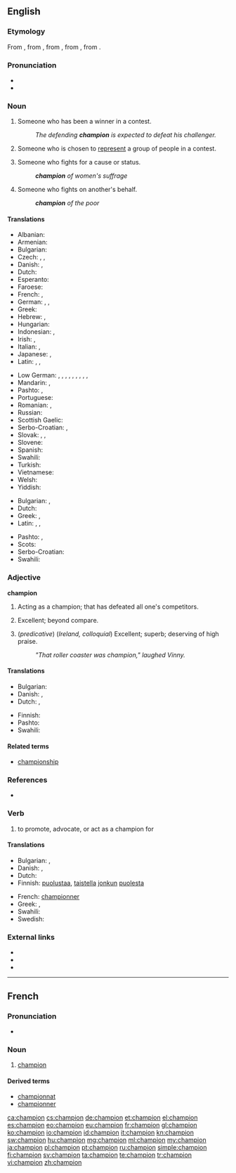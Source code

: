 {{also|Champion}}
==English==

{{wikipedia}}

===Etymology===
From {{etyl|enm|en}}, from {{etyl|fro|en}}, from {{etyl|ML.|en}} {{term|lang=la|campio||a champion, combatant in a duel}}, from {{term|lang=la|campus||a battle, duel}}, from {{etyl|la|en}} {{term|lang=la|campus||a field, a plain, a place of action}}.

===Pronunciation===
* {{audio|en-us-champion.ogg|Audio (US)}}
* {{audio|En-uk-champion.ogg|Audio (UK)}}

===Noun===
{{en-noun}}

# Someone who has been a winner in a contest.
#: ''The defending '''champion''' is expected to defeat his challenger.''
# {{rfex-sense}} Someone who is chosen to [[represent]] a group of people in a contest.
# Someone who fights for a cause or status.
#: '''''champion''' of women's suffrage''
# Someone who fights on another's behalf.
#: '''''champion''' of the poor''
{{attention|en|edited from mobile, please check for errors introduced inadvertently}}
====Translations====
{{trans-top|someone who has been winner in a contest}}
* Albanian: {{t|sq|kampion|m}}
* Armenian: {{t|hy|չեմպիոն|tr=čempion}}
* Bulgarian: {{t|bg|шампион|m}}
* Czech: {{t+|cs|mistr|m}}, {{t|cs|přeborník|m}}, {{t|cs|šampión|m}}
* Danish: {{t|da|mester}}, {{t|da|champion}}
* Dutch: {{t+|nl|kampioen|m}}
* Esperanto: {{t|eo|ĉampiono}}
* Faroese: {{t|fo|meistari|m}}
* French: {{t+|fr|champion|m}}, {{t+|fr|championne|f}}
* German: {{t+|de|Sieger|m}},  {{t+|de|Gewinner|m}},  {{t+|de|Meister|m}}
* Greek: {{t+|el|πρωταθλητής|m|tr=protathlitís|sc=Grek}}
* Hebrew: {{t+|he|אלוף|m|tr=aluf}}, {{t|he|אלופה|f|tr=alufa}}
* Hungarian: {{t+|hu|bajnok}}
* Indonesian: {{t+|id|pemenang}},  {{t+|id|juara}}
* Irish: {{t|ga|curadh}}, {{t|ga|seaimpín|m}}
* Italian: {{t+|it|campione|m}}, {{t+|it|campionessa|f}}
* Japanese: {{t|ja|チャンピオン|tr=chanpion}}, {{t+|ja|優勝者|tr=yūshōsha}}
* Latin: {{t|la|adversarius}}, {{t|la|adversarius|m}}, {{t|la|adversaria|f}}
{{trans-mid}}
* Low German: {{t|nds|Meester|m}}, {{t|nds|Mester|m}}, {{t|nds|Meister|m}}, {{t|nds|Meesterin|f}}, {{t|nds|Meestersch|f}}, {{t|nds|Meestersche|f}}, {{t|nds|Winner|m}}, {{t|nds|Winnerin|f}}, {{t|nds|Winnersch|f}}, {{t|nds|Winnersche|f}}
* Mandarin: {{t+|cmn|冠军|tr=guànjūn|sc=Hani}},  {{t+|cmn|拥护者|tr=yōnghùzhě|sc=Hani}}
* Pashto: {{t+|ps|اتل|m|tr=atël}}, {{t|ps|اتله|f|tr=atëla}}
* Portuguese: {{t+|pt|campeão|m}}
* Romanian: {{t+|ro|campion|m}}, {{t|ro|campioană|f}}
* Russian: {{t+|ru|чемпион|m|tr=čempión}}
* Scottish Gaelic: {{t|gd|gaisgeach|m}}
* Serbo-Croatian: {{t|sh|prvak|m}}, {{t|sh|pobednik|m}}
* Slovak: {{t|sk|šampión|m}}, {{t|sk|majster|m}}, {{t|sk|preborník|m}}
* Slovene: {{t+|sl|prvak|m}}
* Spanish: {{t+|es|campeón|m}}
* Swahili: {{t+|sw|bingwa}}
* Turkish: {{t+|tr|şampiyon}}
* Vietnamese: {{t+|vi|quán quân}}
* Welsh: {{t|cy|hyrwyddwr}}
* Yiddish: {{t|yi|מײַסטער|m|tr=mayster |sc=Hebr}}
{{trans-bottom}}

{{trans-top|defender of a cause}}
* Bulgarian: {{t+|bg|защитник|m}},  {{t+|bg|поборник|m}}
* Dutch: {{t|nl|voorvechter|m}}
* Greek: {{t+|el|υπέρμαχος|m|tr=ypérmachos|sc=Grek}}, {{t+|el|υπερασπιστής|m|tr=yperaspistís|sc=Grek}}
* Latin: {{t|la|propugnator|m}}, {{t|la|propugnatrix|f}}, {{t|la|praeses|m}}
{{trans-mid}}
* Pashto: {{t+|ps|اتل|m|tr=atël}}, {{t|ps|اتله|f|tr=atëla}}
* Scots: {{t|sco|fechter}}
* Serbo-Croatian: {{t|sh|pobornik|m}}
* Swahili: {{t+|sw|bingwa}}
{{trans-bottom}}

===Adjective===
'''champion'''

# {{context|attributive|lang=en}} Acting as a champion; that has defeated all one's competitors.
# {{context|attributive|lang=en}} Excellent; beyond compare.
# (''predicative'') (''Ireland, colloquial'') Excellent; superb; deserving of high praise.
#: ''"That roller coaster was champion," laughed Vinny.''

====Translations====
{{trans-top|something very positive}}
* Bulgarian: {{t+|bg|отличен}}
* Danish: {{t|da|mesterlig}}, {{t|da|førsteklasses}}
* Dutch: {{t|nl|meesterlijk}}, {{t+|nl|eerste klasse}}
{{trans-mid}}
* Finnish: {{t+|fi|mestari}}
* Pashto: {{t+|ps|اتل|tr=atël}}
* Swahili: {{t+|sw|bingwa}}
{{trans-bottom}}

====Related terms====
* [[championship]]

===References===
* {{R:OED2}}

===Verb===
{{en-verb}}

# {{context|usually|of a cause|lang=en}} to promote, advocate, or act as a champion for

====Translations====
{{trans-top|to advocate}}
* Bulgarian: {{t|bg|защитавам}},  {{t+|bg|подкрепям}}
* Danish: {{t|da|forsvare}}, {{t|da|forfægte}}
* Dutch: {{t|nl|voorvechten}}
* Finnish: [[puolustaa]], [[taistella]] [[joku|jonkun]] [[puolesta]]
{{trans-mid}}
* French: [[championner]]
* Greek: {{t+|el|προασπίζω|tr=proaspízo|sc=Grek}}, {{t+|el|υπερασπίζομαι|tr=yperaspízomai|sc=Grek}}
* Swahili: {{t+|sw|bingwa}}
* Swedish: {{t|sv|kämpa för}}
{{trans-bottom}}

===External links===
* {{R:Webster 1913}}
* {{R:Century 1911}}
* {{R:OneLook}}

----

==French==

===Pronunciation===
* {{audio|Fr-champion.ogg|Audio}}

===Noun===
{{fr-noun|m}}

# [[champion#French|champion]]

====Derived terms====
* [[championnat]]
* [[championner]]

[[ca:champion]]
[[cs:champion]]
[[de:champion]]
[[et:champion]]
[[el:champion]]
[[es:champion]]
[[eo:champion]]
[[eu:champion]]
[[fr:champion]]
[[gl:champion]]
[[ko:champion]]
[[io:champion]]
[[id:champion]]
[[it:champion]]
[[kn:champion]]
[[sw:champion]]
[[hu:champion]]
[[mg:champion]]
[[ml:champion]]
[[my:champion]]
[[ja:champion]]
[[pl:champion]]
[[pt:champion]]
[[ru:champion]]
[[simple:champion]]
[[fi:champion]]
[[sv:champion]]
[[ta:champion]]
[[te:champion]]
[[tr:champion]]
[[vi:champion]]
[[zh:champion]]